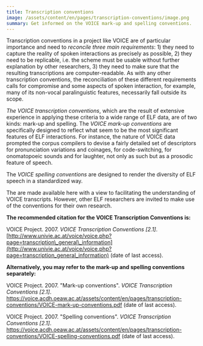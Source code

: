 ```yaml
---
title: Transcription conventions
image: /assets/content/en/pages/transcription-conventions/image.png
summary: Get informed on the VOICE mark-up and spelling conventions.
---
```

Transcription conventions in a project like VOICE are of particular importance and need to *reconcile three main requirements*: 1) they need to capture the reality of spoken interactions as precisely as possible, 2) they need to be replicable, i.e. the scheme must be usable without further explanation by other researchers, 3) they need to make sure that the resulting transcriptions are computer-readable. As with any other transcription conventions, the reconciliation of these different requirements calls for compromise and some aspects of spoken interaction, for example, many of its non-vocal paralinguistic features, necessarily fall outside its scope.

*The VOICE transcription conventions*, which are the result of extensive experience in applying these criteria to a wide range of ELF data, are of two kinds: mark-up and spelling. The <Download href="/assets/content/en/pages/transcription-conventions/VOICE-mark-up-conventions.pdf">*VOICE mark-up conventions*</Download> are specifically designed to reflect what seem to be the most significant features of ELF interactions. For instance, the nature of VOICE data prompted the corpus compilers to devise a fairly detailed set of descriptors for pronunciation variations and coinages, for code-switching, for onomatopoeic sounds and for laughter, not only as such but as a prosodic feature of speech.

The <Download href="/assets/content/en/pages/transcription-conventions/VOICE-spelling-conventions.pdf">*VOICE spelling conventions*</Download> are designed to render the diversity of ELF speech in a standardized way.

The are made available here with a view to facilitating the understanding of VOICE transcripts. However, other ELF researchers are invited to make use of the conventions for their own research.

**The recommended citation for the VOICE Transcription Conventions is:**

VOICE Project. 2007. *VOICE Transcription Conventions \[2.1]*. [http://www.univie.ac.at/voice/voice.php?page=transcription\_general\_information](http://www.univie.ac.at/voice/voice.php?page=transcription_general_information) (date of last access).

**Alternatively, you may refer to the mark-up and spelling conventions separately:**

VOICE Project. 2007. "Mark-up conventions". *VOICE Transcription Conventions \[2.1]*. <Download href="/assets/content/en/pages/transcription-conventions/VOICE-mark-up-conventions.pdf">https://voice.acdh.oeaw.ac.at/assets/content/en/pages/transcription-conventions/VOICE-mark-up-conventions.pdf</Download> (date of last access).

VOICE Project. 2007. "Spelling conventions". *VOICE Transcription Conventions \[2.1]*. <Download href="/assets/content/en/pages/transcription-conventions/VOICE-spelling-conventions.pdf">https://voice.acdh.oeaw.ac.at/assets/content/en/pages/transcription-conventions/VOICE-spelling-conventions.pdf</Download> (date of last access).

